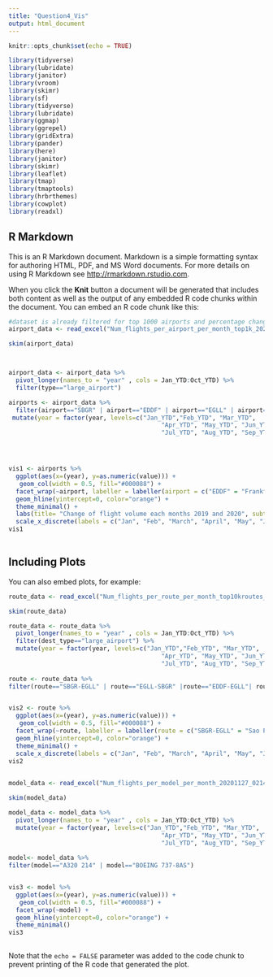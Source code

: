 ```yaml
---
title: "Question4_Vis"
output: html_document
---
```


```r
knitr::opts_chunk$set(echo = TRUE)

library(tidyverse)
library(lubridate)
library(janitor)
library(vroom)
library(skimr)
library(sf)
library(tidyverse)
library(lubridate)
library(ggmap)
library(ggrepel)
library(gridExtra)
library(pander)
library(here)
library(janitor)
library(skimr)
library(leaflet)
library(tmap)
library(tmaptools)
library(hrbrthemes)
library(cowplot)
library(readxl)
```

## R Markdown

This is an R Markdown document. Markdown is a simple formatting syntax for authoring HTML, PDF, and MS Word documents. For more details on using R Markdown see <http://rmarkdown.rstudio.com>.

When you click the **Knit** button a document will be generated that includes both content as well as the output of any embedded R code chunks within the document. You can embed an R code chunk like this:

```r
#dataset is already filtered for top 1000 airports and percentage change of travel volume is calculated for each months
airport_data <- read_excel("Num_flights_per_airport_per_month_top1k_20201127_014108.xlsx")

skim(airport_data)




```

```r

airport_data <- airport_data %>%
  pivot_longer(names_to = "year" , cols = Jan_YTD:Oct_YTD) %>%
  filter(type=="large_airport")

airports <- airport_data %>%
  filter(airport=="SBGR" | airport=="EDDF" | airport=="EGLL" | airport=="KJFK" | airport=="VIDP" | airport=="ZGSZ" ) %>%
 mutate(year = factor(year, levels=c("Jan_YTD","Feb_YTD", "Mar_YTD", 
                                          "Apr_YTD", "May_YTD", "Jun_YTD", 
                                          "Jul_YTD", "Aug_YTD", "Sep_YTD", "Oct_YTD"), ordered=TRUE)) 




vis1 <- airports %>%
  ggplot(aes(x=(year), y=as.numeric(value))) +
   geom_col(width = 0.5, fill="#000088") +
  facet_wrap(~airport, labeller = labeller(airport = c("EDDF" = "Frankfurt am Main Airport", "EGLL" = "London Heathrow Airport","KJFK" = "John F Kennedy International Airport", "SBGR" = "Guarulhos Sao Paulo", "VIDP" = "Indira Gandhi International Airport","ZGSZ" = "Shenzhen Bao'an International Airport"))) +
  geom_hline(yintercept=0, color="orange") +
  theme_minimal() +
  labs(title= "Change of flight volume each months 2019 and 2020", subtitle = "Comparison among 6 airports", x= "Months", y="Percentage change between months 2019 and  2020") +
  scale_x_discrete(labels = c("Jan", "Feb", "March", "April", "May", "June", "July", "Aug", "Sep", "Oct"))
vis1
 
```


## Including Plots

You can also embed plots, for example:

```r
route_data <- read_excel("Num_flights_per_route_per_month_top10kroutes_20201127_011118.xlsx")

skim(route_data)


```


```r
route_data <- route_data %>%
  pivot_longer(names_to = "year" , cols = Jan_YTD:Oct_YTD) %>%
  filter(dest_type=="large_airport") %>%
  mutate(year = factor(year, levels=c("Jan_YTD","Feb_YTD", "Mar_YTD", 
                                          "Apr_YTD", "May_YTD", "Jun_YTD", 
                                          "Jul_YTD", "Aug_YTD", "Sep_YTD", "Oct_YTD"), ordered=TRUE))
  
route <- route_data %>%
filter(route=="SBGR-EGLL" | route=="EGLL-SBGR" |route=="EDDF-EGLL"| route=="EGLL-EDDF" |  route=="KJFK-EGLL" | route=="EGLL-KJFK" | route=="VIDP-EGLL" | route=="EGLL-VIDP")


vis2 <- route %>%
  ggplot(aes(x=(year), y=as.numeric(value))) +
   geom_col(width = 0.5, fill="#000088") +
  facet_wrap(~route, labeller = labeller(route = c("SBGR-EGLL" = "Sao Paulo - London", "EGLL-SBGR" = "London - Sao Paulo","EDDF-EGLL" = "Frankfurt - London", "EGLL-EDDF" = "London - Frankfurt", "KJFK-EGLL" = "New York - London","EGLL-KJFK" = "London - New York", "VIDP-EGLL" = "New Dehli - London", "EGLL-VIDP" = "London - New Dehli"))) +
  geom_hline(yintercept=0, color="orange") +
  theme_minimal() +
  scale_x_discrete(labels = c("Jan", "Feb", "March", "April", "May", "June", "July", "Aug", "Sep", "Oct"))
vis2
 


```
```r
model_data <- read_excel("Num_flights_per_model_per_month_20201127_021413.xlsx")

skim(model_data)
```
```r

model_data <- model_data %>%
  pivot_longer(names_to = "year" , cols = Jan_YTD:Oct_YTD) %>%
  mutate(year = factor(year, levels=c("Jan_YTD","Feb_YTD", "Mar_YTD", 
                                          "Apr_YTD", "May_YTD", "Jun_YTD", 
                                          "Jul_YTD", "Aug_YTD", "Sep_YTD", "Oct_YTD"), ordered=TRUE))
  
model<- model_data %>%
filter(model=="A320 214" | model=="BOEING 737-8AS")


vis3 <- model %>%
  ggplot(aes(x=(year), y=as.numeric(value))) +
   geom_col(width = 0.5, fill="#000088") +
  facet_wrap(~model) +
  geom_hline(yintercept=0, color="orange") +
  theme_minimal()
vis3
 


```




Note that the `echo = FALSE` parameter was added to the code chunk to prevent printing of the R code that generated the plot.
